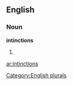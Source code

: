 
==English==

===Noun===
'''intinctions'''

# {{plural of|[[intinction]]}}

[[Category:English plurals]]

[[ar:intinctions]]